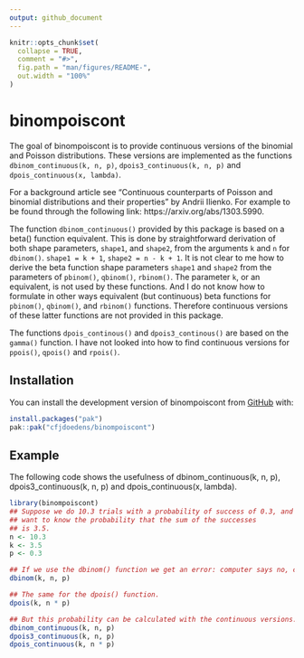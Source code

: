 ```yaml
---
output: github_document
---
```


<!-- README.md is generated from README.Rmd. Please edit that file -->

```r
knitr::opts_chunk$set(
  collapse = TRUE,
  comment = "#>",
  fig.path = "man/figures/README-",
  out.width = "100%"
)
```

# binompoiscont

The goal of binompoiscont is to provide continuous versions of the binomial and 
Poisson distributions. These versions are implemented as the functions
`dbinom_continuous(k, n, p)`, `dpois3_continuous(k, n, p)`
and `dpois_continuous(x, lambda)`.

For a background article see 
"Continuous counterparts of Poisson and binomial distributions and their properties"
by Andrii Ilienko.
For example to be found through the following link: https://arxiv.org/abs/1303.5990.

The function `dbinom_continuous()` provided by this package is based on a
beta() function equivalent.
This is done by straightforward derivation of both shape parameters, `shape1`, and `shape2`,
from the arguments `k` and `n` for `dbinom()`. `shape1 = k + 1`, `shape2 = n - k + 1`.
It is not clear to me how to derive
the beta function shape parameters `shape1` and `shape2` from the parameters of
`pbinom()`, `qbinom()`, `rbinom()`.
The parameter `k`, or an equivalent, is not used by these functions.
And I do not know how to formulate in other ways equivalent
(but continuous) beta functions for `pbinom()`, `qbinom()`, and `rbinom()`
functions. Therefore continuous versions
of these latter functions are not provided in this package.

The functions `dpois_continous()` and `dpois3_continous()` are based
on the `gamma()` function. I have not looked into how to find continuous
versions for `ppois()`, `qpois()` and `rpois()`. 

## Installation

You can install the development version of binompoiscont from [GitHub](https://github.com/) with:

``` r
install.packages("pak")
pak::pak("cfjdoedens/binompoiscont")
```

## Example

The following code shows the usefulness of dbinom_continuous(k, n, p), 
dpois3_continuous(k, n, p) and dpois_continuous(x, lambda).


```r
library(binompoiscont)
## Suppose we do 10.3 trials with a probability of success of 0.3, and we
## want to know the probability that the sum of the successes
## is 3.5.
n <- 10.3
k <- 3.5
p <- 0.3

## If we use the dbinom() function we get an error: computer says no, can't do this.
dbinom(k, n, p)

## The same for the dpois() function.
dpois(k, n * p)

## But this probability can be calculated with the continuous versions.
dbinom_continuous(k, n, p)
dpois3_continuous(k, n, p)
dpois_continuous(k, n * p)
```

